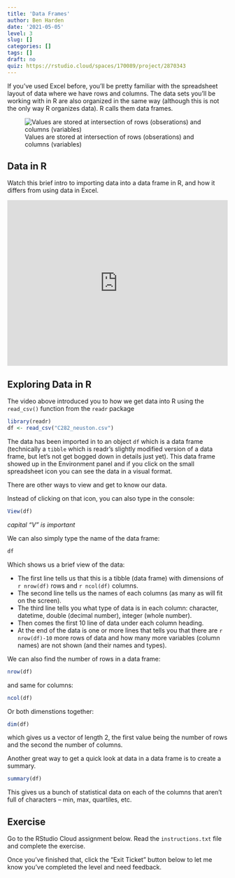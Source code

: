 ```yaml
---
title: 'Data Frames'
author: Ben Harden
date: '2021-05-05'
level: 3
slug: []
categories: []
tags: []
draft: no
quiz: https://rstudio.cloud/spaces/170089/project/2870343
---
```


If you've used Excel before, you'll be pretty familiar with the spreadsheet layout of data where we have rows and columns. The data sets you'll be working with in R are also organized in the same way (although this is not the only way R organizes data). R calls them data frames.

![Values are stored at intersection of rows (obserations) and columns (variables)](tidy_1.png)

## Data in R

Watch this brief intro to importing data into a data frame in R, and how it differs from using data in Excel.

<div style="padding:75% 0 0 0;position:relative;"><iframe src="https://player.vimeo.com/video/555320284?badge=0&amp;autopause=0&amp;player_id=0&amp;app_id=58479" frameborder="0" allow="autoplay; fullscreen; picture-in-picture" allowfullscreen style="position:absolute;top:0;left:0;width:100%;height:100%;" title="Sequence 01.mov"></iframe></div><script src="https://player.vimeo.com/api/player.js"></script>

## Exploring Data in R

The video above introduced you to how we get data into R using the `read_csv()` function from the `readr` package 

```r
library(readr)
df <- read_csv("C282_neuston.csv")
```

The data has been imported in to an object `df` which is a data frame (technically a `tibble` which is readr's slightly modified version of a data frame, but let's not get bogged down in details just yet). This data frame showed up in the Environment panel and if you click on the small spreadsheet icon you can see the data in a visual format. 

There are other ways to view and get to know our data.

Instead of clicking on that icon, you can also type in the console:

```r
View(df)
```

*capital "V" is important*

We can also simply type the name of the data frame:

```r
df
```

Which shows us a brief view of the data:

* The first line tells us that this is a tibble (data frame) with dimensions of `r nrow(df)` rows and `r ncol(df)` columns.
* The second line tells us the names of each columns (as many as will fit on the screen).
* The third line tells you what type of data is in each column: character, datetime, double (decimal number), integer (whole number).
* Then comes the first 10 line of data under each column heading.
* At the end of the data is one or more lines that tells you that there are `r nrow(df)-10` more rows of data and how many more variables (column names) are not shown (and their names and types).

We can also find the number of rows in a data frame:

```r
nrow(df)
```

and same for columns:

```r
ncol(df)
```

Or both dimenstions together:

```r
dim(df)
```

which gives us a vector of length 2, the first value being the number of rows and the second the number of columns.

Another great way to get a quick look at data in a data frame is to create a summary.

```r
summary(df)
```

This gives us a bunch of statistical data on each of the columns that aren't full of characters -- min, max, quartiles, etc.



<!-- You can also get all the names of columns: -->

<!-- ```{r, include = TRUE} -->
<!-- names(df) -->
<!-- ``` -->

<!-- If you want to access just one column of the data as a vector, the easiest way is usually with `$`: -->

<!-- ```{r} -->
<!-- df$temp -->
<!-- ``` -->

<!-- But we can also access the same column of data using `[[...]]` with either the name or the column number (also known as the column index). The following will work the sae as above -->

<!-- ```{r, eval = FALSE} -->
<!-- df[["temp"]] -->
<!-- df[[5]] -->
<!-- ``` -->

<!-- Or we can access a single column data frame using `[...]`: -->

<!-- ```{r, eval = FALSE} -->
<!-- df["temp"] -->
<!-- df[5] -->
<!-- ``` -->

## Exercise

Go to the RStudio Cloud assignment below. Read the `instructions.txt` file and complete the exercise.

Once you've finished that, click the "Exit Ticket" button below to let me know you've completed the level and need feedback.
